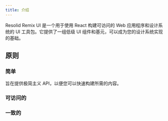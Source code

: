 ```yaml
---
title: 介绍
---
```




Resolid Remix UI 是一个用于使用 React 构建可访问的 Web 应用程序和设计系统的 UI 工具包。它提供了一组低级 UI 组件和基元，可以成为您的设计系统实现的基础。

## 原则

### 简单

旨在提供极简主义 API，以便您可以快速构建所需的内容。

### 可访问的

### 一致的
